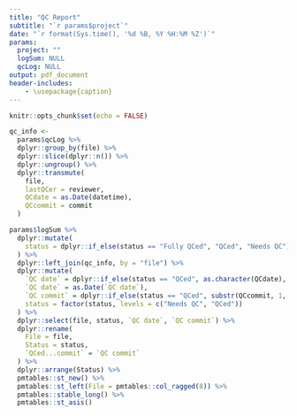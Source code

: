 ```yaml
---
title: "QC Report"
subtitle: "`r params$project`"
date: "`r format(Sys.time(), '%d %B, %Y %H:%M %Z')`"
params:
  project: ""
  logSum: NULL
  qcLog: NULL
output: pdf_document
header-includes:
    - \usepackage{caption}
---
```

  
```r
knitr::opts_chunk$set(echo = FALSE)
```

```r

qc_info <-
  params$qcLog %>% 
  dplyr::group_by(file) %>% 
  dplyr::slice(dplyr::n()) %>% 
  dplyr::ungroup() %>% 
  dplyr::transmute(
    file,
    lastQCer = reviewer,
    QCdate = as.Date(datetime),
    QCcommit = commit
  )

params$logSum %>% 
  dplyr::mutate(
    status = dplyr::if_else(status == "Fully QCed", "QCed", "Needs QC")
  ) %>% 
  dplyr::left_join(qc_info, by = "file") %>% 
  dplyr::mutate(
    `QC date` = dplyr::if_else(status == "QCed", as.character(QCdate), NA_character_),
    `QC date` = as.Date(`QC date`),
    `QC commit` = dplyr::if_else(status == "QCed", substr(QCcommit, 1, 7), NA_character_),
    status = factor(status, levels = c("Needs QC", "QCed"))
  ) %>% 
  dplyr::select(file, status, `QC date`, `QC commit`) %>% 
  dplyr::rename(
    File = file,
    Status = status,
    `QCed...commit` = `QC commit`
  ) %>% 
  dplyr::arrange(Status) %>% 
  pmtables::st_new() %>% 
  pmtables::st_left(File = pmtables::col_ragged(8)) %>%
  pmtables::stable_long() %>%
  pmtables::st_asis()
```